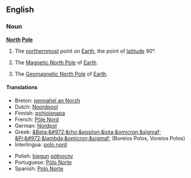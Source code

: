 {{see|north pole}}
==English==
===Noun===
{{wikipedia}}
'''[[north|North]] [[pole|Pole]]'''
# {{geography}} The [[northernmost]] point on [[Earth]], the point of [[latitude]] 90°.
# {{geography}} The [[Magnetic North Pole]] of [[Earth]].
# {{geography}} The [[Geomagnetic North Pole]] of [[Earth]].

====Translations====
{{top}}
*Breton: [[pennahel an Norzh]] {{m}}
*Dutch: [[Noordpool]] {{m}}
*Finnish: [[pohjoisnapa]]
*French: [[Pôle Nord]] {{m}}
*German: [[Nordpol]] {{m}}
*Greek: [[&Beta;&#972;&rho;&epsilon;&iota;&omicron;&sigmaf; &Pi;&#972;&lambda;&omicron;&sigmaf;]] (Boreios Polos, Voreios Polos)
*Interlingua: [[polo nord]]
{{mid}}
*Polish: [[biegun]] [[północny]] {{m}}
*Portuguese: [[Pólo Norte]] {{m}}
*Spanish: [[Polo Norte]] {{m}}
{{bottom}}